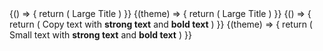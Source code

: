 
<ExampleVrt>
  {() => {
    return (
      <React.Fragment>
        <Headline type="large-title" level="1">
          Large Title
        </Headline>
      </React.Fragment>
    )
  }}
</ExampleVrt>

<ExampleVrt theme="dark">
  {(theme) => {
    return (
      <React.Fragment>
        <Headline type="large-title" level="1" theme={theme}>
          Large Title
        </Headline>
      </React.Fragment>
    )
  }}
</ExampleVrt>

<ExampleVrt>
  {() => {
    return (
      <React.Fragment>
        <Text type="copy">
          Copy text with <strong>strong text</strong> and <b>bold text</b>
        </Text>
      </React.Fragment>
    )
  }}
</ExampleVrt>

<ExampleVrt theme="dark">
  {(theme) => {
    return (
      <React.Fragment>
        <Text type="small" theme={theme}>
          Small text with <strong>strong text</strong> and <b>bold text</b>
        </Text>
      </React.Fragment>
    )
  }}
</ExampleVrt>
